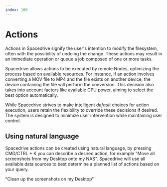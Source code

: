 ```yaml
---
index: 100
---
```


# Actions

<Notice type="warning" text="This feature is a work in progress" />

Actions in Spacedrive signify the user's intention to modify the filesystem, often with the possibility of undoing the change. These actions may result in an immediate operation or queue a job composed of one or more tasks.

Spacedrive allows actions to be executed by remote Nodes, optimizing the process based on available resources. For instance, if an action involves converting a MOV file to MP4 and the file exists on another device, the device containing the file will perform the conversion. This decision also takes into account factors like available CPU power, aiming to select the best option automatically.

While Spacedrive strives to make intelligent _default_ choices for action execution, users retain the flexibility to override these decisions if desired. The system is designed to minimize user intervention while maintaining user control.

## Using natural language

Spacedrive actions can be created using natural language, by pressing CMD/CTRL + K you can describe a desired action, for example "Move all screenshots from my Desktop onto my NAS". Spacedrive will use all available data sources to best determine a planned list of actions based on your query.

"Clean up the screenshots on my Desktop"
